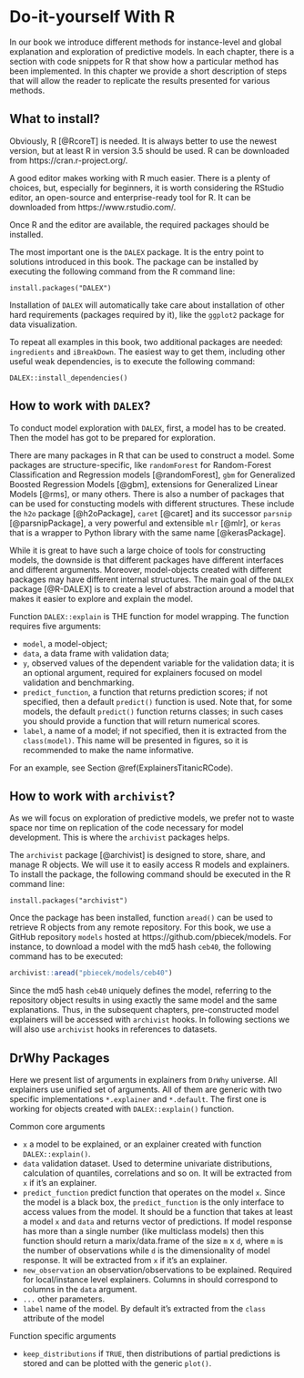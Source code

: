 # Do-it-yourself With R  {#doItYourselfWithR}

In our book we introduce different methods for instance-level and global explanation and exploration of predictive models. In each chapter, there is a section with code snippets for R that show how a particular method has been implemented. In this chapter we provide a short description of steps that will allow the reader to replicate the results presented for various methods.

## What to install?

Obviously, R [@RcoreT] is needed. It is always better to use the newest version, but at least R in version 3.5 should be used. R can be downloaded from https://cran.r-project.org/.

A good editor makes working with R much easier. There is a plenty of choices, but, especially for beginners, it is worth considering the RStudio editor, an open-source and enterprise-ready tool for R. It can be downloaded from  https://www.rstudio.com/.

Once R and the editor are available, the required packages should be installed.

The most important one is the `DALEX` package. It is the entry point to solutions introduced in this book. The  package can be installed by executing the following command from the R command line:

```
install.packages("DALEX")
```

Installation of `DALEX` will automatically take care about installation of other hard requirements (packages required by it), like the `ggplot2` package for data visualization. 

To repeat all examples in this book, two additional packages are needed: `ingredients` and `iBreakDown`. The easiest way to get them, including other useful weak dependencies, is to execute the following command:

```
DALEX::install_dependencies()
```

## How to work with `DALEX`?

To conduct model exploration with `DALEX`, first, a model has to be created. Then the model has got to be prepared for exploration.

There are many packages in R that can be used to construct a model. Some packages are structure-specific, like `randomForest` for Random-Forest Classification and Regression models [@randomForest], `gbm` for Generalized Boosted Regression Models [@gbm], extensions for Generalized Linear Models [@rms], or many others. There is also a number of packages that can be used for constucting models with different structures. These include the `h2o` package [@h2oPackage], `caret` [@caret] and its successor `parsnip` [@parsnipPackage], a very powerful and extensible `mlr` [@mlr], or `keras` that is a wrapper to Python library with the same name [@kerasPackage].

While it is great to have such a large choice of tools for constructing models, the downside is that different  packages have different interfaces and different arguments. Moreover, model-objects created with different packages  may have different internal structures. The main goal of the `DALEX` package [@R-DALEX] is to create a level of abstraction around a model that makes it easier to explore and explain the model.

Function `DALEX::explain` is THE function for model wrapping. The function requires five arguments: 

* `model`, a model-object;
* `data`, a data frame with validation data;
* `y`, observed values of the dependent variable for the validation data; it is an optional argument, required for explainers focused on model validation and benchmarking.
* `predict_function`, a function that returns prediction scores; if not specified, then a default `predict()` function is used. Note that, for some models, the default `predict()` function returns classes; in such cases you should provide a function that will return numerical scores. 
* `label`, a name of a model; if not specified, then it is extracted from the `class(model)`. This name will be presented in figures, so it is recommended to make the name informative.

For an example, see Section \@ref(ExplainersTitanicRCode).

## How to work with `archivist`?

As we will focus on exploration of predictive models, we prefer not to waste space nor time on replication of the code necessary for model development. This is where the `archivist` packages helps.

The `archivist` package [@archivist] is designed to store, share, and manage R objects. We will use it to easily access R models and explainers. To install the package, the following command should be executed in the R command line:

```
install.packages("archivist")
```

Once the package has been installed, function `aread()` can be used to retrieve R objects from any remote repository. For this book, we use a GitHub repository `models` hosted at https://github.com/pbiecek/models. For instance, to download a model with the md5 hash `ceb40`, the following command has to be executed:

```r
archivist::aread("pbiecek/models/ceb40")
```

Since the md5 hash `ceb40` uniquely defines the model, referring to the repository object results in using exactly the same model and the same explanations. Thus, in the subsequent chapters, pre-constructed model explainers will be accessed with `archivist` hooks. In following sections we will also use `archivist` hooks in references to datasets.


## DrWhy Packages {#Packages}

Here we present list of arguments in explainers from `DrWhy` universe.
All explainers use unified set of arguments. All of them are generic with two specific implementations `*.explainer` and `*.default`. The first one is working for objects created with `DALEX::explain()` function.

Common core arguments

* `x` a model to be explained, or an explainer created with function `DALEX::explain()`.
* `data` validation dataset. Used to determine univariate distributions, calculation of quantiles, correlations and so on. It will be extracted from `x` if it's an explainer.
* `predict_function` predict function that operates on the model `x`. Since the model is a black box, the `predict_function` is the only interface to access values from the model. It should be a function that takes at least a model `x` and `data` and returns vector of predictions. If model response has more than a single number (like multiclass models) then this function should return a marix/data.frame of the size `m` x `d`, where `m` is the number of observations while `d` is the dimensionality of model response. It will be extracted from `x` if it's an explainer.
* `new_observation` an observation/observations to be explained. Required for local/instance level explainers. Columns in should correspond to columns in the `data` argument.
* `...` other parameters.
* `label` name of the model. By default it's extracted from the `class` attribute of the model

Function specific arguments

* `keep_distributions` if `TRUE`, then distributions of partial predictions is stored and can be plotted with the generic `plot()`.

